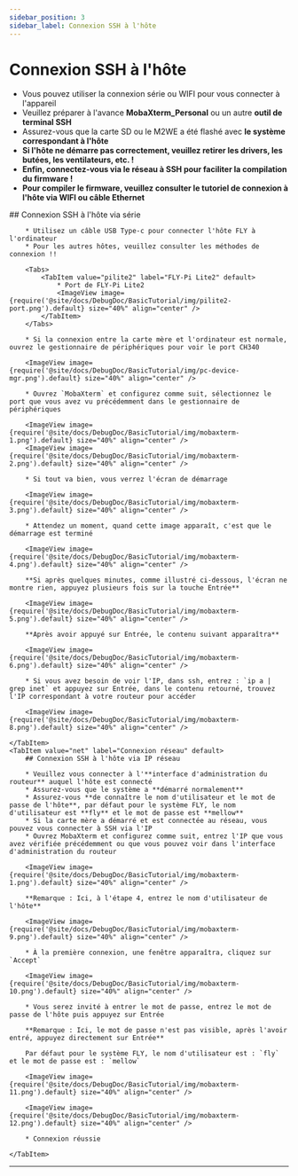 ```yaml
---
sidebar_position: 3
sidebar_label: Connexion SSH à l'hôte
---
```






# Connexion SSH à l'hôte


* Vous pouvez utiliser la connexion série ou WIFI pour vous connecter à l'appareil
* Veuillez préparer à l'avance **MobaXterm_Personal** ou un autre **outil de terminal SSH**
* Assurez-vous que la carte SD ou le M2WE a été flashé avec **le système correspondant à l'hôte**
* **Si l'hôte ne démarre pas correctement, veuillez retirer les drivers, les butées, les ventilateurs, etc. !**
* **Enfin, connectez-vous via le réseau à SSH pour faciliter la compilation du firmware !**
* **Pour compiler le firmware, veuillez consulter le tutoriel de connexion à l'hôte via WIFI ou câble Ethernet**

<Tabs>
    <TabItem value="serial" label="Connexion série" default>
        ## Connexion SSH à l'hôte via série

        * Utilisez un câble USB Type-c pour connecter l'hôte FLY à l'ordinateur
        * Pour les autres hôtes, veuillez consulter les méthodes de connexion !!

        <Tabs>
            <TabItem value="pilite2" label="FLY-Pi Lite2" default>
                * Port de FLY-Pi Lite2
                <ImageView image={require('@site/docs/DebugDoc/BasicTutorial/img/pilite2-port.png').default} size="40%" align="center" />
            </TabItem>
        </Tabs>

        * Si la connexion entre la carte mère et l'ordinateur est normale, ouvrez le gestionnaire de périphériques pour voir le port CH340

        <ImageView image={require('@site/docs/DebugDoc/BasicTutorial/img/pc-device-mgr.png').default} size="40%" align="center" />

        * Ouvrez `MobaXterm` et configurez comme suit, sélectionnez le port que vous avez vu précédemment dans le gestionnaire de périphériques

        <ImageView image={require('@site/docs/DebugDoc/BasicTutorial/img/mobaxterm-1.png').default} size="40%" align="center" />
        <ImageView image={require('@site/docs/DebugDoc/BasicTutorial/img/mobaxterm-2.png').default} size="40%" align="center" />

        * Si tout va bien, vous verrez l'écran de démarrage

        <ImageView image={require('@site/docs/DebugDoc/BasicTutorial/img/mobaxterm-3.png').default} size="40%" align="center" />

        * Attendez un moment, quand cette image apparaît, c'est que le démarrage est terminé

        <ImageView image={require('@site/docs/DebugDoc/BasicTutorial/img/mobaxterm-4.png').default} size="40%" align="center" />

        **Si après quelques minutes, comme illustré ci-dessous, l'écran ne montre rien, appuyez plusieurs fois sur la touche Entrée**

        <ImageView image={require('@site/docs/DebugDoc/BasicTutorial/img/mobaxterm-5.png').default} size="40%" align="center" />

        **Après avoir appuyé sur Entrée, le contenu suivant apparaîtra**

        <ImageView image={require('@site/docs/DebugDoc/BasicTutorial/img/mobaxterm-6.png').default} size="40%" align="center" />

        * Si vous avez besoin de voir l'IP, dans ssh, entrez : `ip a | grep inet` et appuyez sur Entrée, dans le contenu retourné, trouvez l'IP correspondant à votre routeur pour accéder

        <ImageView image={require('@site/docs/DebugDoc/BasicTutorial/img/mobaxterm-8.png').default} size="40%" align="center" />

    </TabItem>
    <TabItem value="net" label="Connexion réseau" default>
        ## Connexion SSH à l'hôte via IP réseau

        * Veuillez vous connecter à l'**interface d'administration du routeur** auquel l'hôte est connecté
        * Assurez-vous que le système a **démarré normalement**
        * Assurez-vous **de connaître le nom d'utilisateur et le mot de passe de l'hôte**, par défaut pour le système FLY, le nom d'utilisateur est **fly** et le mot de passe est **mellow**
        * Si la carte mère a démarré et est connectée au réseau, vous pouvez vous connecter à SSH via l'IP
        * Ouvrez MobaXterm et configurez comme suit, entrez l'IP que vous avez vérifiée précédemment ou que vous pouvez voir dans l'interface d'administration du routeur

        <ImageView image={require('@site/docs/DebugDoc/BasicTutorial/img/mobaxterm-1.png').default} size="40%" align="center" />

        **Remarque : Ici, à l'étape 4, entrez le nom d'utilisateur de l'hôte**

        <ImageView image={require('@site/docs/DebugDoc/BasicTutorial/img/mobaxterm-9.png').default} size="40%" align="center" />

        * À la première connexion, une fenêtre apparaîtra, cliquez sur `Accept`

        <ImageView image={require('@site/docs/DebugDoc/BasicTutorial/img/mobaxterm-10.png').default} size="40%" align="center" />

        * Vous serez invité à entrer le mot de passe, entrez le mot de passe de l'hôte puis appuyez sur Entrée

        **Remarque : Ici, le mot de passe n'est pas visible, après l'avoir entré, appuyez directement sur Entrée**

        Par défaut pour le système FLY, le nom d'utilisateur est : `fly` et le mot de passe est : `mellow`

        <ImageView image={require('@site/docs/DebugDoc/BasicTutorial/img/mobaxterm-11.png').default} size="40%" align="center" />

        <ImageView image={require('@site/docs/DebugDoc/BasicTutorial/img/mobaxterm-12.png').default} size="40%" align="center" />

        * Connexion réussie

    </TabItem>
</Tabs>

----